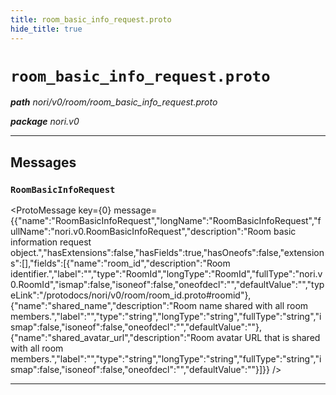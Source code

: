 ```yaml
---
title: room_basic_info_request.proto
hide_title: true
---
```



# `room_basic_info_request.proto`
_**path** nori/v0/room/room_basic_info_request.proto_

_**package** nori.v0_



---

## Messages


### `RoomBasicInfoRequest`
<ProtoMessage key={0} message={{"name":"RoomBasicInfoRequest","longName":"RoomBasicInfoRequest","fullName":"nori.v0.RoomBasicInfoRequest","description":"Room basic information request object.","hasExtensions":false,"hasFields":true,"hasOneofs":false,"extensions":[],"fields":[{"name":"room_id","description":"Room identifier.","label":"","type":"RoomId","longType":"RoomId","fullType":"nori.v0.RoomId","ismap":false,"isoneof":false,"oneofdecl":"","defaultValue":"","typeLink":"/protodocs/nori/v0/room/room_id.proto#roomid"},{"name":"shared_name","description":"Room name shared with all room members.","label":"","type":"string","longType":"string","fullType":"string","ismap":false,"isoneof":false,"oneofdecl":"","defaultValue":""},{"name":"shared_avatar_url","description":"Room avatar URL that is shared with all room members.","label":"","type":"string","longType":"string","fullType":"string","ismap":false,"isoneof":false,"oneofdecl":"","defaultValue":""}]}} />

---


  